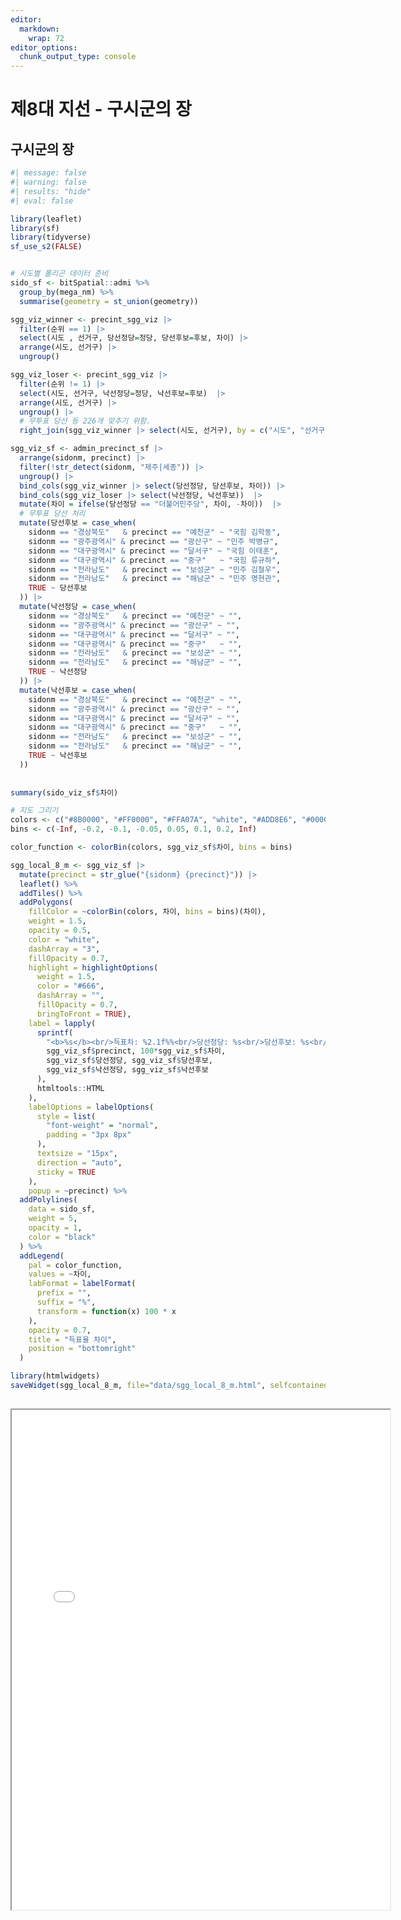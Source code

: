 ```yaml
---
editor: 
  markdown: 
    wrap: 72
editor_options: 
  chunk_output_type: console
---
```


# 제8대 지선 - 구시군의 장

## 구시군의 장

<!-- ```{r} -->
<!-- #| eval: false -->
<!-- library(krvote2) -->
<!-- library(httr) -->
<!-- library(jsonlite) -->

<!-- # 서비스 키 설정 -->
<!-- service_key <- Sys.getenv("DATA_GO_DECODE_KEY") -->
<!-- set_krvote2_key(service_key) -->

<!-- elections <- get_all_elections() -->

<!-- local_sgg_8 <- elections |> -->
<!--   as_tibble() |> -->
<!--   arrange(desc(sgId)) |> -->
<!--   select(sgId, sgName, sgTypecode) |> -->
<!--   filter(sgId == "20220601" & sgTypecode == "4") #  & sgTypecode == "3" 시도지사 -->

<!-- local_sgg_8 -->
<!-- ``` -->


<!-- ## 선거구 -->

<!-- ```{r} -->
<!-- #| eval: false -->
<!-- precint_sgg <- krvote2::get_all_constituencies(sgId="20220601", sgTypecode="4") -->

<!-- precint_sgg |> -->
<!--   as_tibble() -->
<!-- ``` -->

<!-- ## 투개표수 -->

<!-- ### 스크립트 -->

<!-- ```{r} -->
<!-- #| eval: false -->
<!-- sgg_raw <- krvote2::get_count_info(sgId = "20220601", -->
<!--                        sgTypecode = "4", -->
<!--                        sdName = "서울특별시", -->
<!--                        sggName = "종로구") |> -->
<!--   as_tibble() -->

<!-- sgg_tbl <- sgg_raw |> -->
<!--   pivot_longer(cols = starts_with(c("jd", "hbj", "dugsu")), -->
<!--                names_to = c(".value", "cand_num"), -->
<!--                names_pattern = "([a-z]+)(\\d+)", -->
<!--                values_drop_na = TRUE, -->
<!--                values_transform = list(dugsu = as.numeric)) |> -->
<!--   filter(jd != "") |> -->
<!--   filter(wiwName == "합계") |> -->
<!--   mutate(across(sunsu:gigwonsu, as.numeric)) |> -->
<!--   mutate(득표율 = dugsu / yutusu, -->
<!--          투표율 = tusu / sunsu) |> -->
<!--   select(sdName, sggName, jd, hbj, sunsu, tusu, 투표율, yutusu, dugsu, 득표율) -->

<!-- ``` -->


<!-- ### 함수 -->

<!-- ```{r} -->
<!-- #| eval: false -->
<!-- calculate_winner <- function(sdName = "서울특별시", sggName = "종로구") { -->
<!--   cat("\n======================================\n") -->
<!--   cat(sdName, " : ", sggName, "\n") -->

<!--   tryCatch({ -->
<!--     sgg_raw <- krvote2::get_count_info(sgId = "20220601", -->
<!--                          sgTypecode = "4", -->
<!--                          sdName = sdName, -->
<!--                          sggName = sggName) |> -->
<!--     as_tibble() -->

<!--     sgg_tbl <- sgg_raw |> -->
<!--       pivot_longer(cols = starts_with(c("jd", "hbj", "dugsu")), -->
<!--                    names_to = c(".value", "cand_num"), -->
<!--                    names_pattern = "([a-z]+)(\\d+)", -->
<!--                    values_drop_na = TRUE, -->
<!--                    values_transform = list(dugsu = as.numeric)) |> -->
<!--       filter(jd != "") |> -->
<!--       filter(wiwName == "합계") |> -->
<!--       mutate(across(sunsu:gigwonsu, as.numeric)) |> -->
<!--       mutate(득표율 = dugsu / yutusu, -->
<!--              투표율 = tusu / sunsu) |> -->
<!--       select(sdName, sggName, jd, hbj, sunsu, tusu, 투표율, yutusu, dugsu, 득표율) -->

<!--     return(sgg_tbl) -->
<!--   }, error = function(e) { -->
<!--     if (grepl("데이터 정보가 없습니다", e$message)) { -->
<!--       # 무투표 당선 처리 -->
<!--       cat("무투표 당선 지역입니다.\n") -->
<!--       return(tibble( -->
<!--         sdName = sdName, -->
<!--         sggName = sggName, -->
<!--         jd = "무투표당선", -->
<!--         hbj = NA_character_, -->
<!--         sunsu = NA_real_, -->
<!--         tusu = NA_real_, -->
<!--         투표율 = 0, -->
<!--         yutusu = NA_real_, -->
<!--         dugsu = NA_real_, -->
<!--         득표율 = 1  # 무투표 당선이므로 100% 득표율로 처리 -->
<!--       )) -->
<!--     } else { -->
<!--       # 다른 오류 발생 시 -->
<!--       cat("오류 발생:", conditionMessage(e), "\n") -->
<!--       return(NULL) -->
<!--     } -->
<!--   }) -->
<!-- } -->

<!-- # calculate_winner("서울특별시", "종로구") -->
<!-- calculate_winner("대구광역시", "중구") # 무투표 당선 -->

<!-- precint_sgg_tbl <- precint_sgg |> -->
<!--   as_tibble() |> -->
<!--   mutate(data = map2(sdName, sggName, calculate_winner)) -->

<!-- precint_sgg_tbl |> -->
<!--   write_rds("data/지선_8회_구시군의장.rds") -->
<!-- ``` -->



<!-- ```{r} -->
<!-- #| eval: false -->
<!-- precint_sgg_tbl <- read_rds("data/지선_8회_구시군의장.rds") -->

<!-- precint_sgg_viz <- precint_sgg_tbl |> -->
<!--   select(data) |> -->
<!--   unnest(data) |> -->
<!--   group_by(sdName, sggName, jd, hbj) |> -->
<!--   summarise(sunsu = sum(sunsu), -->
<!--             tusu = sum(tusu), -->
<!--             yutusu = sum(yutusu), -->
<!--             dugsu = sum(dugsu)) |> -->
<!--   mutate(득표율 = dugsu / yutusu, -->
<!--          투표율 = tusu / sunsu) |> -->
<!--   ungroup() |> -->
<!--   group_by(sdName, sggName) |> -->
<!--   mutate(순위 = rank(desc(득표율))) |> -->
<!--   filter(순위 %in% c(1,2)) |> -->
<!--   arrange(순위) |> -->
<!--   mutate(차이 = abs(lead(득표율) - 득표율)) |> -->
<!--   set_names(c("시도", "선거구", "정당", "후보", "선거인수", "투표수", "유효투표수", "득표수", "득표율", "투표율", "순위", "차이")) -->
<!-- ``` -->

<!-- ## 결과 -->

<!-- ```{r} -->
<!-- #| eval: false -->
<!-- library(reactable) -->

<!-- precint_sgg_viz |> -->
<!--   filter(!is.na(차이)) |> -->
<!--   select(-유효투표수, -순위) |> -->
<!--   reactable( -->
<!--     searchable = TRUE, -->
<!--     filterable = TRUE, -->
<!--     defaultColDef = colDef( -->
<!--       header = function(value) gsub(".", " ", value, fixed = TRUE), -->
<!--       align = "center", -->
<!--       minWidth = 80, -->
<!--       headerStyle = list(background = "#f7f7f8") -->
<!--     ), -->
<!--     columns = list( -->
<!--       시도 = colDef(minWidth = 60), -->
<!--       선거구 = colDef(minWidth = 90), -->
<!--       정당 = colDef(minWidth = 100), -->
<!--       후보 = colDef(minWidth = 80), -->
<!--       선거인수 = colDef(format = colFormat(separators = TRUE, digits = 0)), -->
<!--       투표수 = colDef(format = colFormat(separators = TRUE, digits = 0)), -->
<!--       득표수 = colDef(format = colFormat(separators = TRUE, digits = 0)), -->
<!--       득표율 = colDef(format = colFormat(percent = TRUE, digits = 1)), -->
<!--       투표율 = colDef(format = colFormat(percent = TRUE, digits = 1)), -->
<!--       차이 = colDef(format = colFormat(percent = TRUE, digits = 2)) -->
<!--     ), -->
<!--     bordered = TRUE, -->
<!--     highlight = TRUE, -->
<!--     striped = TRUE, -->
<!--     compact = TRUE, -->
<!--     wrap = FALSE, -->
<!--     resizable = TRUE, -->
<!--     showPageSizeOptions = TRUE, -->
<!--     pageSizeOptions = c(10, 20, 50, 100), -->
<!--     defaultPageSize = 20, -->
<!--     showPagination = TRUE, -->
<!--     paginationType = "numbers" -->
<!--   ) -->
<!-- ``` -->


<!-- ## 구시군의 장 -->

<!-- ### 선거구지도 -->

<!-- ```{r} -->
<!-- admin_sf <- st_read("data/maps/HangJeongDong_ver20220401.geojson") -->

<!-- # 행정동지도와 선거구 매핑 -->
<!-- admin_election_data <- tribble( -->
<!--   ~sidonm, ~sggnm, ~precinct, -->
<!--   "강원도", "강릉시", "강릉시", -->
<!--   "강원도", "고성군", "고성군", -->
<!--   "강원도", "동해시", "동해시", -->
<!--   "강원도", "삼척시", "삼척시", -->
<!--   "강원도", "속초시", "속초시", -->
<!--   "강원도", "양구군", "양구군", -->
<!--   "강원도", "양양군", "양양군", -->
<!--   "강원도", "영월군", "영월군", -->
<!--   "강원도", "원주시", "원주시", -->
<!--   "강원도", "인제군", "인제군", -->
<!--   "강원도", "정선군", "정선군", -->
<!--   "강원도", "철원군", "철원군", -->
<!--   "강원도", "춘천시", "춘천시", -->
<!--   "강원도", "태백시", "태백시", -->
<!--   "강원도", "평창군", "평창군", -->
<!--   "강원도", "홍천군", "홍천군", -->
<!--   "강원도", "화천군", "화천군", -->
<!--   "강원도", "횡성군", "횡성군", -->
<!--   "경기도", "가평군", "가평군", -->
<!--   "경기도", "고양시덕양구", "고양시", -->
<!--   "경기도", "고양시일산동구", "고양시", -->
<!--   "경기도", "고양시일산서구", "고양시", -->
<!--   "경기도", "과천시", "과천시", -->
<!--   "경기도", "광명시", "광명시", -->
<!--   "경기도", "광주시", "광주시", -->
<!--   "경기도", "구리시", "구리시", -->
<!--   "경기도", "군포시", "군포시", -->
<!--   "경기도", "김포시", "김포시", -->
<!--   "경기도", "남양주시", "남양주시", -->
<!--   "경기도", "동두천시", "동두천시", -->
<!--   "경기도", "부천시", "부천시", -->
<!--   "경기도", "성남시분당구", "성남시", -->
<!--   "경기도", "성남시수정구", "성남시", -->
<!--   "경기도", "성남시중원구", "성남시", -->
<!--   "경기도", "수원시권선구", "수원시", -->
<!--   "경기도", "수원시영통구", "수원시", -->
<!--   "경기도", "수원시장안구", "수원시", -->
<!--   "경기도", "수원시팔달구", "수원시", -->
<!--   "경기도", "시흥시", "시흥시", -->
<!--   "경기도", "안산시단원구", "안산시", -->
<!--   "경기도", "안산시상록구", "안산시", -->
<!--   "경기도", "안성시", "안성시", -->
<!--   "경기도", "안양시동안구", "안양시", -->
<!--   "경기도", "안양시만안구", "안양시", -->
<!--   "경기도", "양주시", "양주시", -->
<!--   "경기도", "양평군", "양평군", -->
<!--   "경기도", "여주시", "여주시", -->
<!--   "경기도", "연천군", "연천군", -->
<!--   "경기도", "오산시", "오산시", -->
<!--   "경기도", "용인시기흥구", "용인시", -->
<!--   "경기도", "용인시수지구", "용인시", -->
<!--   "경기도", "용인시처인구", "용인시", -->
<!--   "경기도", "의왕시", "의왕시", -->
<!--   "경기도", "의정부시", "의정부시", -->
<!--   "경기도", "이천시", "이천시", -->
<!--   "경기도", "파주시", "파주시", -->
<!--   "경기도", "평택시", "평택시", -->
<!--   "경기도", "포천시", "포천시", -->
<!--   "경기도", "하남시", "하남시", -->
<!--   "경기도", "화성시", "화성시", -->
<!--   "경상남도", "거제시", "거제시", -->
<!--   "경상남도", "거창군", "거창군", -->
<!--   "경상남도", "고성군", "고성군", -->
<!--   "경상남도", "김해시", "김해시", -->
<!--   "경상남도", "남해군", "남해군", -->
<!--   "경상남도", "밀양시", "밀양시", -->
<!--   "경상남도", "사천시", "사천시", -->
<!--   "경상남도", "산청군", "산청군", -->
<!--   "경상남도", "양산시", "양산시", -->
<!--   "경상남도", "의령군", "의령군", -->
<!--   "경상남도", "진주시", "진주시", -->
<!--   "경상남도", "창녕군", "창녕군", -->
<!--   "경상남도", "창원시마산합포구", "창원시", -->
<!--   "경상남도", "창원시마산회원구", "창원시", -->
<!--   "경상남도", "창원시성산구", "창원시", -->
<!--   "경상남도", "창원시의창구", "창원시", -->
<!--   "경상남도", "창원시진해구", "창원시", -->
<!--   "경상남도", "통영시", "통영시", -->
<!--   "경상남도", "하동군", "하동군", -->
<!--   "경상남도", "함안군", "함안군", -->
<!--   "경상남도", "함양군", "함양군", -->
<!--   "경상남도", "합천군", "합천군", -->
<!--   "경상북도", "경산시", "경산시", -->
<!--   "경상북도", "경주시", "경주시", -->
<!--   "경상북도", "고령군", "고령군", -->
<!--   "경상북도", "구미시", "구미시", -->
<!--   "경상북도", "군위군", "군위군", -->
<!--   "경상북도", "김천시", "김천시", -->
<!--   "경상북도", "문경시", "문경시", -->
<!--   "경상북도", "봉화군", "봉화군", -->
<!--   "경상북도", "상주시", "상주시", -->
<!--   "경상북도", "성주군", "성주군", -->
<!--   "경상북도", "안동시", "안동시", -->
<!--   "경상북도", "영덕군", "영덕군", -->
<!--   "경상북도", "영양군", "영양군", -->
<!--   "경상북도", "영주시", "영주시", -->
<!--   "경상북도", "영천시", "영천시", -->
<!--   "경상북도", "예천군", "예천군", -->
<!--   "경상북도", "울릉군", "울릉군", -->
<!--   "경상북도", "울진군", "울진군", -->
<!--   "경상북도", "의성군", "의성군", -->
<!--   "경상북도", "청도군", "청도군", -->
<!--   "경상북도", "청송군", "청송군", -->
<!--   "경상북도", "칠곡군", "칠곡군", -->
<!--   "경상북도", "포항시남구", "포항시", -->
<!--   "경상북도", "포항시북구", "포항시", -->
<!--   "광주광역시", "광산구", "광산구", -->
<!--   "광주광역시", "남구", "남구", -->
<!--   "광주광역시", "동구", "동구", -->
<!--   "광주광역시", "북구", "북구", -->
<!--   "광주광역시", "서구", "서구", -->
<!--   "대구광역시", "남구", "남구", -->
<!--   "대구광역시", "달서구", "달서구", -->
<!--   "대구광역시", "달성군", "달성군", -->
<!--   "대구광역시", "동구", "동구", -->
<!--   "대구광역시", "북구", "북구", -->
<!--   "대구광역시", "서구", "서구", -->
<!--   "대구광역시", "수성구", "수성구", -->
<!--   "대구광역시", "중구", "중구", -->
<!--   "대전광역시", "대덕구", "대덕구", -->
<!--   "대전광역시", "동구", "동구", -->
<!--   "대전광역시", "서구", "서구", -->
<!--   "대전광역시", "유성구", "유성구", -->
<!--   "대전광역시", "중구", "중구", -->
<!--   "부산광역시", "강서구", "강서구", -->
<!--   "부산광역시", "금정구", "금정구", -->
<!--   "부산광역시", "기장군", "기장군", -->
<!--   "부산광역시", "남구", "남구", -->
<!--   "부산광역시", "동구", "동구", -->
<!--   "부산광역시", "동래구", "동래구", -->
<!--   "부산광역시", "부산진구", "부산진구", -->
<!--   "부산광역시", "북구", "북구", -->
<!--   "부산광역시", "사상구", "사상구", -->
<!--   "부산광역시", "사하구", "사하구", -->
<!--   "부산광역시", "서구", "서구", -->
<!--   "부산광역시", "수영구", "수영구", -->
<!--   "부산광역시", "연제구", "연제구", -->
<!--   "부산광역시", "영도구", "영도구", -->
<!--   "부산광역시", "중구", "중구", -->
<!--   "부산광역시", "해운대구", "해운대구", -->
<!--   "서울특별시", "강남구", "강남구", -->
<!--   "서울특별시", "강동구", "강동구", -->
<!--   "서울특별시", "강북구", "강북구", -->
<!--   "서울특별시", "강서구", "강서구", -->
<!--   "서울특별시", "관악구", "관악구", -->
<!--   "서울특별시", "광진구", "광진구", -->
<!--   "서울특별시", "구로구", "구로구", -->
<!--   "서울특별시", "금천구", "금천구", -->
<!--   "서울특별시", "노원구", "노원구", -->
<!--   "서울특별시", "도봉구", "도봉구", -->
<!--   "서울특별시", "동대문구", "동대문구", -->
<!--   "서울특별시", "동작구", "동작구", -->
<!--   "서울특별시", "마포구", "마포구", -->
<!--   "서울특별시", "서대문구", "서대문구", -->
<!--   "서울특별시", "서초구", "서초구", -->
<!--   "서울특별시", "성동구", "성동구", -->
<!--   "서울특별시", "성북구", "성북구", -->
<!--   "서울특별시", "송파구", "송파구", -->
<!--   "서울특별시", "양천구", "양천구", -->
<!--   "서울특별시", "영등포구", "영등포구", -->
<!--   "서울특별시", "용산구", "용산구", -->
<!--   "서울특별시", "은평구", "은평구", -->
<!--   "서울특별시", "종로구", "종로구", -->
<!--   "서울특별시", "중구", "중구", -->
<!--   "서울특별시", "중랑구", "중랑구", -->
<!--   "세종특별자치시", "세종시", NA_character_, -->
<!--   "울산광역시", "남구", "남구", -->
<!--   "울산광역시", "동구", "동구", -->
<!--   "울산광역시", "북구", "북구", -->
<!--   "울산광역시", "울주군", "울주군", -->
<!--   "울산광역시", "중구", "중구", -->
<!--   "인천광역시", "강화군", "강화군", -->
<!--   "인천광역시", "계양구", "계양구", -->
<!--   "인천광역시", "남동구", "남동구", -->
<!--   "인천광역시", "동구", "동구", -->
<!--   "인천광역시", "미추홀구", "미추홀구", -->
<!--   "인천광역시", "부평구", "부평구", -->
<!--   "인천광역시", "서구", "서구", -->
<!--   "인천광역시", "연수구", "연수구", -->
<!--   "인천광역시", "옹진군", "옹진군", -->
<!--   "인천광역시", "중구", "중구", -->
<!--   "전라남도", "강진군", "강진군", -->
<!--   "전라남도", "고흥군", "고흥군", -->
<!--   "전라남도", "곡성군", "곡성군", -->
<!--   "전라남도", "광양시", "광양시", -->
<!--   "전라남도", "구례군", "구례군", -->
<!--   "전라남도", "나주시", "나주시", -->
<!--   "전라남도", "담양군", "담양군", -->
<!--   "전라남도", "목포시", "목포시", -->
<!--   "전라남도", "무안군", "무안군", -->
<!--   "전라남도", "보성군", "보성군", -->
<!--   "전라남도", "순천시", "순천시", -->
<!--   "전라남도", "신안군", "신안군", -->
<!--   "전라남도", "여수시", "여수시", -->
<!--   "전라남도", "영광군", "영광군", -->
<!--   "전라남도", "영암군", "영암군", -->
<!--   "전라남도", "완도군", "완도군", -->
<!--   "전라남도", "장성군", "장성군", -->
<!--   "전라남도", "장흥군", "장흥군", -->
<!--   "전라남도", "진도군", "진도군", -->
<!--   "전라남도", "함평군", "함평군", -->
<!--   "전라남도", "해남군", "해남군", -->
<!--   "전라남도", "화순군", "화순군", -->
<!--   "전라북도", "고창군", "고창군", -->
<!--   "전라북도", "군산시", "군산시", -->
<!--   "전라북도", "김제시", "김제시", -->
<!--   "전라북도", "남원시", "남원시", -->
<!--   "전라북도", "무주군", "무주군", -->
<!--   "전라북도", "부안군", "부안군", -->
<!--   "전라북도", "순창군", "순창군", -->
<!--   "전라북도", "완주군", "완주군", -->
<!--   "전라북도", "익산시", "익산시", -->
<!--   "전라북도", "임실군", "임실군", -->
<!--   "전라북도", "장수군", "장수군", -->
<!--   "전라북도", "전주시덕진구", "전주시", -->
<!--   "전라북도", "전주시완산구", "전주시", -->
<!--   "전라북도", "정읍시", "정읍시", -->
<!--   "전라북도", "진안군", "진안군", -->
<!--   "제주특별자치도", "서귀포시", NA_character_, -->
<!--   "제주특별자치도", "제주시", NA_character_, -->
<!--   "충청남도", "계룡시", "계룡시", -->
<!--   "충청남도", "공주시", "공주시", -->
<!--   "충청남도", "금산군", "금산군", -->
<!--   "충청남도", "논산시", "논산시", -->
<!--   "충청남도", "당진시", "당진시", -->
<!--   "충청남도", "보령시", "보령시", -->
<!--   "충청남도", "부여군", "부여군", -->
<!--   "충청남도", "서산시", "서산시", -->
<!--   "충청남도", "서천군", "서천군", -->
<!--   "충청남도", "아산시", "아산시", -->
<!--   "충청남도", "예산군", "예산군", -->
<!--   "충청남도", "천안시동남구", "천안시", -->
<!--   "충청남도", "천안시서북구", "천안시", -->
<!--   "충청남도", "청양군", "청양군", -->
<!--   "충청남도", "태안군", "태안군", -->
<!--   "충청남도", "홍성군", "홍성군", -->
<!--   "충청북도", "괴산군", "괴산군", -->
<!--   "충청북도", "단양군", "단양군", -->
<!--   "충청북도", "보은군", "보은군", -->
<!--   "충청북도", "영동군", "영동군", -->
<!--   "충청북도", "옥천군", "옥천군", -->
<!--   "충청북도", "음성군", "음성군", -->
<!--   "충청북도", "제천시", "제천시", -->
<!--   "충청북도", "증평군", "증평군", -->
<!--   "충청북도", "진천군", "진천군", -->
<!--   "충청북도", "청주시상당구", "청주시", -->
<!--   "충청북도", "청주시서원구", "청주시", -->
<!--   "충청북도", "청주시청원구", "청주시", -->
<!--   "충청북도", "청주시흥덕구", "청주시", -->
<!--   "충청북도", "충주시", "충주시" -->
<!-- ) -->

<!-- admin_precinct_sf <- admin_sf |>  -->
<!--   group_by(sidonm, sggnm) |>  -->
<!--   summarise(geometry = st_union(geometry))  |>  -->
<!--   arrange(sidonm, sggnm) |> -->
<!--   left_join(admin_election_data, by = c("sidonm", "sggnm")) |>  -->
<!--   group_by(sidonm, precinct) |>  -->
<!--   summarise(geometry = st_union(geometry)) -->

<!-- admin_precinct_sf -->
<!-- ``` -->

<!-- ## 시각화 -->

```r
#| message: false
#| warning: false
#| results: "hide"
#| eval: false

library(leaflet)
library(sf)
library(tidyverse)
sf_use_s2(FALSE)


# 시도별 폴리곤 데이터 준비
sido_sf <- bitSpatial::admi %>%
  group_by(mega_nm) %>%
  summarise(geometry = st_union(geometry))

sgg_viz_winner <- precint_sgg_viz |>
  filter(순위 == 1) |> 
  select(시도 , 선거구, 당선정당=정당, 당선후보=후보, 차이) |> 
  arrange(시도, 선거구) |> 
  ungroup()

sgg_viz_loser <- precint_sgg_viz |>
  filter(순위 != 1) |> 
  select(시도, 선거구, 낙선정당=정당, 낙선후보=후보)  |> 
  arrange(시도, 선거구) |> 
  ungroup() |> 
  # 무투표 당선 등 226개 맞추기 위함.
  right_join(sgg_viz_winner |> select(시도, 선거구), by = c("시도", "선거구")) 

sgg_viz_sf <- admin_precinct_sf |> 
  arrange(sidonm, precinct) |> 
  filter(!str_detect(sidonm, "제주|세종")) |> 
  ungroup() |> 
  bind_cols(sgg_viz_winner |> select(당선정당, 당선후보, 차이)) |> 
  bind_cols(sgg_viz_loser |> select(낙선정당, 낙선후보))  |> 
  mutate(차이 = ifelse(당선정당 == "더불어민주당", 차이, -차이))  |> 
  # 무투표 당선 처리
  mutate(당선후보 = case_when(
    sidonm == "경상북도"   & precinct == "예천군" ~ "국힘 김학동",
    sidonm == "광주광역시" & precinct == "광산구" ~ "민주 박병규",
    sidonm == "대구광역시" & precinct == "달서구" ~ "국힘 이태훈",
    sidonm == "대구광역시" & precinct == "중구"   ~ "국힘 류규하",
    sidonm == "전라남도"   & precinct == "보성군" ~ "민주 김철우",
    sidonm == "전라남도"   & precinct == "해남군" ~ "민주 명현관",
    TRUE ~ 당선후보
  )) |> 
  mutate(낙선정당 = case_when(
    sidonm == "경상북도"   & precinct == "예천군" ~ "",
    sidonm == "광주광역시" & precinct == "광산구" ~ "",
    sidonm == "대구광역시" & precinct == "달서구" ~ "",
    sidonm == "대구광역시" & precinct == "중구"   ~ "",
    sidonm == "전라남도"   & precinct == "보성군" ~ "",
    sidonm == "전라남도"   & precinct == "해남군" ~ "",
    TRUE ~ 낙선정당
  )) |> 
  mutate(낙선후보 = case_when(
    sidonm == "경상북도"   & precinct == "예천군" ~ "",
    sidonm == "광주광역시" & precinct == "광산구" ~ "",
    sidonm == "대구광역시" & precinct == "달서구" ~ "",
    sidonm == "대구광역시" & precinct == "중구"   ~ "",
    sidonm == "전라남도"   & precinct == "보성군" ~ "",
    sidonm == "전라남도"   & precinct == "해남군" ~ "",
    TRUE ~ 낙선후보
  ))
  
  
summary(sido_viz_sf$차이)

# 지도 그리기
colors <- c("#8B0000", "#FF0000", "#FFA07A", "white", "#ADD8E6", "#0000FF", "#00008B")
bins <- c(-Inf, -0.2, -0.1, -0.05, 0.05, 0.1, 0.2, Inf)

color_function <- colorBin(colors, sgg_viz_sf$차이, bins = bins)

sgg_local_8_m <- sgg_viz_sf |> 
  mutate(precinct = str_glue("{sidonm} {precinct}")) |>
  leaflet() %>%
  addTiles() %>%
  addPolygons(
    fillColor = ~colorBin(colors, 차이, bins = bins)(차이),
    weight = 1.5,
    opacity = 0.5,
    color = "white",
    dashArray = "3",
    fillOpacity = 0.7,
    highlight = highlightOptions(
      weight = 1.5,
      color = "#666",
      dashArray = "",
      fillOpacity = 0.7,
      bringToFront = TRUE),
    label = lapply(
      sprintf(
        "<b>%s</b><br/>득표차: %2.1f%%<br/>당선정당: %s<br/>당선후보: %s<br/>낙선정당: %s<br/>낙선후보: %s",
        sgg_viz_sf$precinct, 100*sgg_viz_sf$차이, 
        sgg_viz_sf$당선정당, sgg_viz_sf$당선후보,
        sgg_viz_sf$낙선정당, sgg_viz_sf$낙선후보
      ),
      htmltools::HTML
    ),
    labelOptions = labelOptions(
      style = list(
        "font-weight" = "normal",
        padding = "3px 8px"
      ),
      textsize = "15px",
      direction = "auto",
      sticky = TRUE
    ),
    popup = ~precinct) %>%
  addPolylines(
    data = sido_sf,
    weight = 5,
    opacity = 1,
    color = "black"
  ) %>%
  addLegend(
    pal = color_function, 
    values = ~차이,
    labFormat = labelFormat(
      prefix = "",
      suffix = "%",
      transform = function(x) 100 * x
    ),
    opacity = 0.7, 
    title = "득표율 차이",
    position = "bottomright"
  )

library(htmlwidgets)
saveWidget(sgg_local_8_m, file="data/sgg_local_8_m.html", selfcontained = TRUE)
  
```


:::{.column-body-outset}

<iframe src="data/sgg_local_8_m.html" width="120%" height="800px"></iframe>

:::




